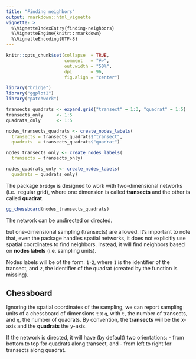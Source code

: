 ```yaml
---
title: "Finding neighbors"
output: rmarkdown::html_vignette
vignette: >
  %\VignetteIndexEntry{finding-neighbors}
  %\VignetteEngine{knitr::rmarkdown}
  %\VignetteEncoding{UTF-8}
---
```


```r
knitr::opts_chunk$set(collapse  = TRUE,
                      comment   = "#>",
                      out.width = "50%",
                      dpi       = 96,
                      fig.align = "center")
```


```r
library("bridge")
library("ggplot2")
library("patchwork")
```

```r
transects_quadrats <- expand.grid("transect" = 1:3, "quadrat" = 1:5)
transects_only     <- 1:5
quadrats_only      <- 1:5

nodes_transects_quadrats <- create_nodes_labels(
  transects = transects_quadrats$"transect", 
  quadrats  = transects_quadrats$"quadrat")

nodes_transects_only <- create_nodes_labels(
  transects = transects_only)

nodes_quadrats_only <- create_nodes_labels(
  quadrats = quadrats_only)
```




The package `bridge` is designed to work with two-dimensional networks (i.e. 
regular grid), where one dimension is called **transects** and the other is
called **quadrat**.



```r
gg_chessboard(nodes_transects_quadrats)
```

The network can be undirected or directed.


but one-dimensional sampling (transects) are allowed. It's 
important to note that, even the package handles spatial networks, it does not 
explicitly use spatial coordinates to find neighbors. Instead, it will find 
neighbors based on **nodes labels** (i.e. sampling units).

Nodes labels will be of the form: `1-2`, where `1` is the identifier of 
the transect, and `2`, the identifier 
of the quadrat (created by the function is missing).


## Chessboard

Ignoring the spatial coordinates of the sampling, we can report sampling units
of a chessboard of dimensions `t` x `q`, with `t`, the number of transects, 
and `q`, the number of quadrats. By convention, the **transects** will be the 
x-axis and the **quadrats** the y-axis.

If the network is directed, it will have (by default) two orientations:
- from bottom to top for quadrats along transect, and
- from left to right for transects along quadrat.


